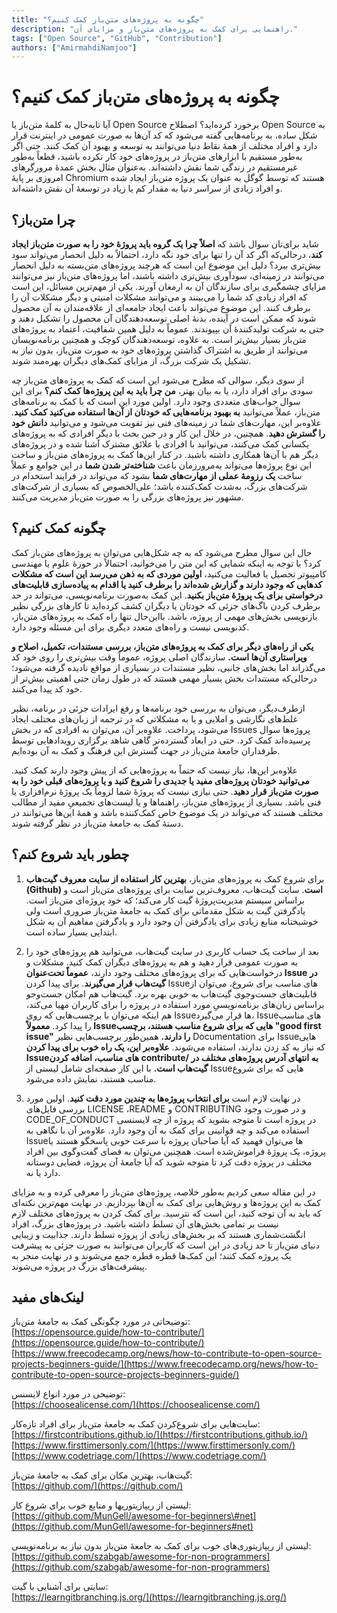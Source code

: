 ```yaml
---
title: "چگونه به پروژه‌های متن‌باز کمک کنیم؟"
description: "راهنمایی برای کمک به پروژه‌های متن‌باز و مزایای آن."
tags: ["Open Source", "GitHub", "Contribution"]
authors: ["AmirmahdiNamjoo"]
---
```



# چگونه به پروژه‌های متن‌باز کمک کنیم؟

آیا تابه‌حال به کلمهٔ‌‌‌‌ متن‌باز یا Open Source برخورد کرده‌اید؟ اصطلاح Open Source به شکل ساده، به برنامه‌هایی گفته می‌شود که کد آن‌ها به صورت عمومی در اینترنت قرار دارد و افراد مختلف از همهٔ‌‌‌‌ نقاط دنیا می‌توانند به توسعه و بهبود آن کمک کنند. حتی اگر به‌طور مستقیم با ابزارهای متن‌باز در پروژه‌های خود کار نکرده باشید، قطعاً به‌طور غیرمستقیم در زندگی شما نقش داشته‌اند. به‌عنوان مثال بخش عمدهٔ‌‌‌‌ مرورگرهای امروزی بر پایهٔ‌‌‌‌ Chromium هستند که توسط گوگل به عنوان یک پروژه متن‌باز ایجاد شده و افراد زیادی از سراسر دنیا به مقدار کم یا زیاد در توسعهٔ‌‌‌‌ آن نقش داشته‌اند.

## چرا متن‌باز؟

شاید برای‌تان سوال باشد که **اصلاً چرا یک گروه باید پروژهٔ‌‌‌‌ خود را به صورت متن‌باز ایجاد کند**، درحالی‌که اگر کد آن را تنها برای خود نگه‌ دارد، احتمالاً به دلیل انحصار می‌تواند سود بیش‌تری ببرد؟ دلیل این موضوع این است که هرچند پروژه‌های <Tooltip tip="Closed Source"><span>متن‌بسته</span></Tooltip> به دلیل انحصار می‌توانند در زمینه‌ای، سودآوری بیش‌تری داشته باشند، اما پروژه‌های متن‌باز نیز می‌توانند مزایای چشمگیری برای سازندگان آن به ارمغان آورند. یکی از مهم‌ترین مسائل، این است که افراد زیادی کد شما را می‌بینند و می‌توانند مشکلات امنیتی و دیگر مشکلات آن را برطرف کنند. این موضوع می‌تواند باعث ایجاد <Tooltip tip="Community"><span>جامعه‌ای</span></Tooltip> از علاقه‌مندان به آن محصول شوند که ممکن است در آینده، بدنهٔ‌‌‌‌ اصلی توسعه‌دهندگان آن محصول را تشکیل دهند و حتی به شرکت تولید‌کنندهٔ‌‌‌‌ آن بپیوندند. عموماً به دلیل همین شفافیت، اعتماد به پروژه‌های متن‌باز بسیار بیش‌تر است. به علاوه، توسعه‌دهندگان کوچک و همچنین برنامه‌نویسان می‌توانند از طریق به اشتراک گذاشتن پروژه‌های خود به صورت متن‌باز، بدون نیاز به تشکیل یک شرکت بزرگ، از مزایای کمک‌های دیگران بهره‌مند شوند.

از سوی دیگر، سوالی که مطرح می‌شود این است که کمک به پروژه‌های متن‌باز چه سودی برای افراد دارد، یا به بیان بهتر، **من چرا باید به این پروژه‌ها کمک کنم؟** برای این سوال جواب‌های متعددی وجود دارد. اولین مورد این است که با کمک به برنامه‌های متن‌باز، عملاً می‌توانید **به بهبود برنامه‌هایی که خودتان از آن‌ها استفاده می‌کنید کمک کنید**. علاوه‌بر این، مهارت‌های شما در زمینه‌های فنی نیز تقویت می‌شود و می‌توانید **دانش خود را گسترش دهید**. همچنین، در خلال این کار و در حین بحث با دیگر افرادی که به پروژه‌های یکسانی کمک می‌کنند، می‌توانید با افرادی با علائق مشترک آشنا شده و در پروژه‌های دیگر هم با آن‌ها همکاری داشته باشید. در کنار این‌ها کمک به پروژه‌های متن‌باز و ساخت این نوع پروژه‌ها می‌تواند به‌مرورزمان باعث **شناخته‌تر شدن شما** در این جوامع و عملاً ساخت **یک رزومهٔ‌‌‌‌ عملی از مهارت‌های شما** بشود که می‌تواند در فرایند استخدام در شرکت‌های بزرگ، به‌شدت کمک‌کننده باشد؛ علی‌الخصوص که بسیاری از شرکت‌های مشهور نیز پروژه‌های بزرگی را به صورت متن‌باز مدیریت می‌کنند.

## چگونه کمک کنیم؟

حال این سوال مطرح می‌شود که به چه شکل‌هایی می‌توان به پروژه‌های متن‌باز کمک کرد؟ با توجه به اینکه شمایی که این متن را می‌خوانید، احتمالاً در حوزهٔ‌‌‌‌ علوم یا مهندسی کامپیوتر تحصیل یا فعالیت می‌کنید، **اولین موردی که به ذهن می‌رسد این است که مشکلات کد‌هایی که وجود دارند و گزارش‌ شده‌اند را برطرف‌ کنید یا اقدام به پیاده‌سازی قابلیت‌های درخواستی برای یک پروژهٔ‌‌‌‌ متن‌باز بکنید**. این کمک به‌صورت برنامه‌نویسی، می‌تواند در حد برطرف کردن باگ‌های جزئی که خودتان یا دیگران کشف کرده‌اید تا کارهای بزرگی نظیر بازنویسی بخش‌های مهمی از پروژه، باشد. بااین‌حال تنها راه کمک به پروژه‌های متن‌باز، کدنویسی نیست و راه‌های متعدد دیگری برای این مسئله وجود دارد.

**یکی از راه‌های دیگر برای کمک به پروژه‌های متن‌باز، بررسی مستندات، تکمیل، اصلاح و ویراستاری آن‌ها است.** سازندگان اصلی پروژه، عموماً وقت بیش‌تری را روی خود کد می‌گذراند اما بخش‌های جانبی، نظیر مستندات در بسیاری از مواقع نادیده گرفته می‌شود؛ درحالی‌که مستندات بخش بسیار مهمی هستند که در طول زمان حتی اهمیتی بیش‌تر از خود کد پیدا می‌کنند.

ازطرف‌دیگر، می‌توان به بررسی خود برنامه‌ها و رفع ایرادات جزئی در برنامه، نظیر غلط‌های نگارشی و املایی و یا به مشکلاتی که در ترجمه از زبان‌های مختلف ایجاد می‌شود، پرداخت. علاوه‌بر آن، می‌توان به افرادی که در بخش Issues پروژه‌ها سوال پرسیده‌اند کمک کرد. حتی در ابعاد گسترده‌تر گاهی شاهد برگزاری رویدادهایی توسط طرفداران جامعهٔ‌‌‌‌ متن‌باز در جهت گسترش این فرهنگ و کمک به آن بوده‌ایم.

علاوه‌بر این‌ها، نیاز نیست که حتماً به پروژه‌هایی که از پیش وجود دارند کمک کنید. **می‌توانید خودتان پروژه‌های مفید یا جدیدی را شروع کنید و یا پروژه‌های قبلی خود را به صورت متن‌باز قرار دهید**. حتی نیازی نیست که پروژهٔ‌‌‌‌ شما لزوماً یک پروژهٔ‌‌‌‌ نرم‌افزاری یا فنی باشد. بسیاری از پروژه‌های متن‌باز، راهنماها و یا لیست‌های تجمیعیِ مفید از مطالب مختلف هستند که می‌تواند در یک موضوع خاص کمک‌کننده باشد و همهٔ‌‌‌‌ این‌ها می‌توانند در دستهٔ‌‌‌‌ کمک‌ به جامعهٔ‌‌‌‌ متن‌باز در نظر گرفته شوند.

## چطور باید شروع کنم؟

1. برای شروع کمک به پروژه‌های متن‌باز، **بهترین کار استفاده از سایت معروف گیت‌هاب (Github) است**. سایت گیت‌هاب، معروف‌ترین سایت برای پروژه‌های متن‌باز است و براساس سیستم مدیریت‌پروژهٔ‌‌‌‌ <Tooltip tip="Git"><span>گیت</span></Tooltip> کار می‌کند؛ که خود پروژه‌ای متن‌باز است. یادگرفتن گیت به شکل مقدماتی برای کمک به جامعهٔ‌‌‌‌ متن‌باز ضروری است ولی خوشبختانه منابع زیادی برای یادگرفتن آن وجود دارد و یادگرفتن مفاهیم آن به شکل ابتدایی بسیار ساده است.

2. بعد از ساخت یک حساب کاربری در سایت گیت‌هاب، می‌توانید هم پروژه‌های خود را به صورت عمومی قرار دهید و هم به پروژه‌های دیگران کمک کنید. مشکلات و درخواست‌هایی که برای پروژه‌های مختلف وجود دارند، **عموماً تحت‌عنوان Issue در گیت‌هاب قرار می‌گیرند**. برای پیدا کردن Issue‌های مناسب برای شروع، می‌توان از قابلیت‌های جست‌وجوی گیت‌هاب به خوبی بهره برد. گیت‌هاب هم امکان جست‌وجو براساس زبان‌‌های برنامه‌نویسیِ مورد استفاده در پروژه را برای کاربران مهیا می‌کند، هم اینکه می‌توان با برچسب‌هایی که روی Issue‌ها قرار می‌گیرد، Issue‌های مناسب را پیدا کرد. **معمولاً Issue‌هایی که برای شروع مناسب هستند، برچسب "good first issue" را دارند.** همین‌طور برچسب‌هایی نظیر Documentation برای Issue‌هایی که نیاز به کد زدن ندارند، استفاده می‌شوند. **علاوه‌بر این، یک راه خوب برای پیدا کردن Issue‌های مناسب، اضافه کردن contribute/ به انتهای <Tooltip tip="URL"><span>آدرس</span></Tooltip> پروژه‌های مختلف در گیت‌هاب است.** با این کار صفحه‌ای شامل لیستی از Issue‌هایی که برای شروع مناسب هستند، نمایش‌ داده می‌شود.

3. در نهایت لازم است **برای انتخاب پروژه‌ها به چندین مورد دقت کنید**. اولین مورد بررسی فایل‌های LICENSE ،README و CONTRIBUTING و در صورت وجود CODE_OF_CONDUCT در پروژه است تا متوجه بشوید که پروژه از چه <Tooltip tip="License"><span>لایسنسی</span></Tooltip> استفاده می‌کند و چه قوانینی برای کمک به آن وجود دارد. علاوه‌بر آن با نگاهی به Issue‌ها می‌توان فهمید که آیا صاحبان پروژه با سرعت خوبی پاسخگو هستند یا پروژه، یک پروژهٔ‌‌‌‌ فراموش‌شده است. همچنین می‌توان به فضای گفت‌وگوی بین افراد مختلف در پروژه دقت کرد تا متوجه شوید که آیا جامعهٔ‌‌‌‌ آن پروژه، فضایی دوستانه دارد یا نه.

در این مقاله سعی کردیم به‌طور خلاصه، پروژه‌های متن‌باز را معرفی کرده و به مزایای کمک به این پروژه‌ها و روش‌هایی برای کمک به آن‌ها بپردازیم. در نهایت مهم‌ترین نکته‌ای که باید به آن توجه کنید، این است که نترسید. برای کمک کردن به پروژه‌های مختلف لازم نیست بر تمامی بخش‌های آن تسلط داشته باشید. در پروژه‌های بزرگ، افراد انگشت‌شماری هستند که بر بخش‌های زیادی از پروژه تسلط دارند. جذابیت و زیبایی دنیای متن‌باز تا حد زیادی در این است که کاربران می‌توانند به صورت جزئی به پیشرفت یک پروژه کمک کنند؛ این کمک‌ها قطره قطره جمع می‌شوند و در نهایت منجر به پیشرفت‌های بزرگ در پروژه می‌شوند.

## **لینک‌های مفید**

توضیحاتی در مورد چگونگی کمک به جامعهٔ‌‌‌‌ متن‌باز:  
[https://opensource.guide/how-to-contribute/](https://opensource.guide/how-to-contribute/)  
[https://www.freecodecamp.org/news/how-to-contribute-to-open-source-projects-beginners-guide/](https://www.freecodecamp.org/news/how-to-contribute-to-open-source-projects-beginners-guide/)

توضیحی در مورد انواع لایسنس:  
[https://choosealicense.com/](https://choosealicense.com/)

سایت‌هایی برای شروع‌کردن کمک‌ به جامعهٔ‌‌‌‌ متن‌باز برای افراد تازه‌کار:  
[https://firstcontributions.github.io/](https://firstcontributions.github.io/)  
[https://www.firsttimersonly.com/](https://www.firsttimersonly.com/)  
[https://www.codetriage.com/](https://www.codetriage.com/)

گیت‌هاب، بهترین مکان برای کمک به جامعهٔ‌‌‌‌ متن‌باز:  
[https://github.com/](https://github.com/)

لیستی از <Tooltip tip="Repository"><span>ریپازیتوری</span></Tooltip>ها و منابع خوب برای شروع کار:  
[https://github.com/MunGell/awesome-for-beginners\#net](https://github.com/MunGell/awesome-for-beginners#net)

لیستی از ریپازیتوری‌های خوب برای کمک به جامعهٔ‌‌‌‌ متن‌باز بدون نیاز به برنامه‌نویسی:  
[https://github.com/szabgab/awesome-for-non-programmers](https://github.com/szabgab/awesome-for-non-programmers)

سایتی برای آشنایی با گیت:  
[https://learngitbranching.js.org/](https://learngitbranching.js.org/)
